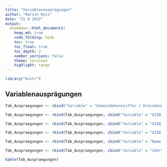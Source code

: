```yaml
---
title: "Variablenausprägungen"
author: "Marvin Reis"
date: "21 4 2022"
output:
  bookdown::html_document2:
    keep_md: true
    code_folding: hide
    toc: true
    toc_float: true
    toc_depth: 2
    number_sections: false
    theme: cerulean
    highlight: tango
---
```


```r
library("knitr")
```

## Variablenausprägungen

```r
Tab_Auspraegungen <- cbind("Variable" = "Gemeindekennziffer / Kreiskennziffer", "Typ" = "Natürliche Zahl", "Ausprägung" = "größer 0", "Beschreibung" = "Individuelle Identifikationsnummer für jede/n Gemeinde / Landkreis / ... in Deutschland")

Tab_Auspraegungen <- rbind(Tab_Auspraegungen, cbind("Variable" = "GISD_Score", "Typ" = "Natürliche Zahl", "Ausprägung" = "0 bis 1", "Beschreibung" = "Vergebener Score anhand der Sozio-Ökonomischen Deprivation der jeweiligen Raumheinheit"))

Tab_Auspraegungen <- rbind(Tab_Auspraegungen, cbind("Variable" = "GISD_5", "Typ" = "Natürliche Zahl", "Ausprägung" = "1 bis 5", "Beschreibung" = "Vergebenes Quintil nach Platzierung der Raumeinheit auf Score-Verteilung"))

Tab_Auspraegungen <- rbind(Tab_Auspraegungen, cbind("Variable" = "GISD_10", "Typ" = "Natürliche Zahl", "Ausprägungen" = "1 bis 10", "Beschreibung" = "Vergebenes Dezil nach Platzierung der Raumeinheit auf Score-Verteilung"))

Tab_Auspraegungen <- rbind(Tab_Auspraegungen, cbind("Variable" = "Name der Gemeinde / des Kreises / ...", "Typ" = "Text", "Ausprägungen" = "Flensburg, Stadt; Kiel, Landeshauptstadt; ... Windischleuba", "Ausprägungen" = "Name der jeweiligen Raumeinheit"))

Tab_Auspraegungen <- rbind(Tab_Auspraegungen, cbind("Variable" = "Jahr", "Typ" = "Natürliche Zahl", "Ausprägung" = "1998 bis 2019", "Beschreibung" = "Jeweiliges Jahr der Datenentnahme / GISD-Score im jeweiligen Jahr"))

kable(Tab_Auspraegungen)
```